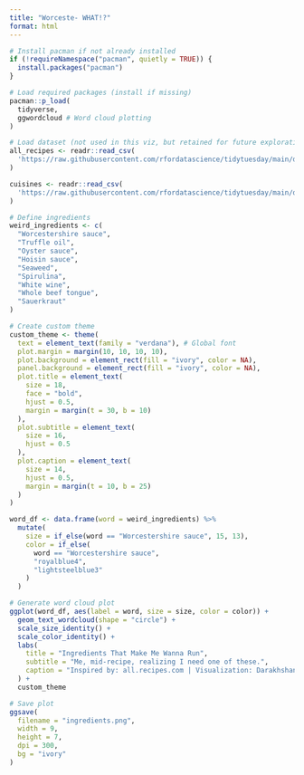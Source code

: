```yaml
---
title: "Worceste- WHAT!?"
format: html
---
```


```r
# Install pacman if not already installed
if (!requireNamespace("pacman", quietly = TRUE)) {
  install.packages("pacman")
}

# Load required packages (install if missing)
pacman::p_load(
  tidyverse,
  ggwordcloud # Word cloud plotting
)

```


```r
# Load dataset (not used in this viz, but retained for future exploration)
all_recipes <- readr::read_csv(
  'https://raw.githubusercontent.com/rfordatascience/tidytuesday/main/data/2025/2025-09-16/all_recipes.csv'
)

cuisines <- readr::read_csv(
  'https://raw.githubusercontent.com/rfordatascience/tidytuesday/main/data/2025/2025-09-16/cuisines.csv'
)

```

```r
# Define ingredients
weird_ingredients <- c(
  "Worcestershire sauce",
  "Truffle oil",
  "Oyster sauce",
  "Hoisin sauce",
  "Seaweed",
  "Spirulina",
  "White wine",
  "Whole beef tongue",
  "Sauerkraut"
)
```


```r
# Create custom theme
custom_theme <- theme(
  text = element_text(family = "verdana"), # Global font
  plot.margin = margin(10, 10, 10, 10),
  plot.background = element_rect(fill = "ivory", color = NA),
  panel.background = element_rect(fill = "ivory", color = NA),
  plot.title = element_text(
    size = 18,
    face = "bold",
    hjust = 0.5,
    margin = margin(t = 30, b = 10)
  ),
  plot.subtitle = element_text(
    size = 16,
    hjust = 0.5
  ),
  plot.caption = element_text(
    size = 14,
    hjust = 0.5,
    margin = margin(t = 10, b = 25)
  )
)
```


```r
word_df <- data.frame(word = weird_ingredients) %>%
  mutate(
    size = if_else(word == "Worcestershire sauce", 15, 13),
    color = if_else(
      word == "Worcestershire sauce",
      "royalblue4",
      "lightsteelblue3"
    )
  )
```


```r
# Generate word cloud plot
ggplot(word_df, aes(label = word, size = size, color = color)) +
  geom_text_wordcloud(shape = "circle") +
  scale_size_identity() +
  scale_color_identity() +
  labs(
    title = "Ingredients That Make Me Wanna Run",
    subtitle = "Me, mid-recipe, realizing I need one of these.",
    caption = "Inspired by: all.recipes.com | Visualization: Darakhshan Nehal"
  ) +
  custom_theme

```

```r
# Save plot
ggsave(
  filename = "ingredients.png",
  width = 9,
  height = 7,
  dpi = 300,
  bg = "ivory"
)

```